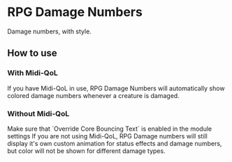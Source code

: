 
# RPG Damage Numbers

<ModuleInfo/>

Damage numbers, with style.

## How to use

### With Midi-QoL

<ImageButBetter src="/images/RPG-Damage-Numbers/Rdnsettings.png" alt="Module Settings" width={2000} height={2000} className={styles.wikiimage}/>

If you have Midi-QoL in use, RPG Damage Numbers will automatically show
colored damage numbers whenever a creature is damaged.

### Without Midi-QoL

<Callout type='warning' emoji='⚠️'>
Make sure that `Override Core Bouncing Text` is enabled in the module
settings
</Callout>
If you are not using Midi-QoL, RPG Damage numbers will still display
it's own custom animation for status effects and damage numbers, but
color will not be shown for different damage types.
